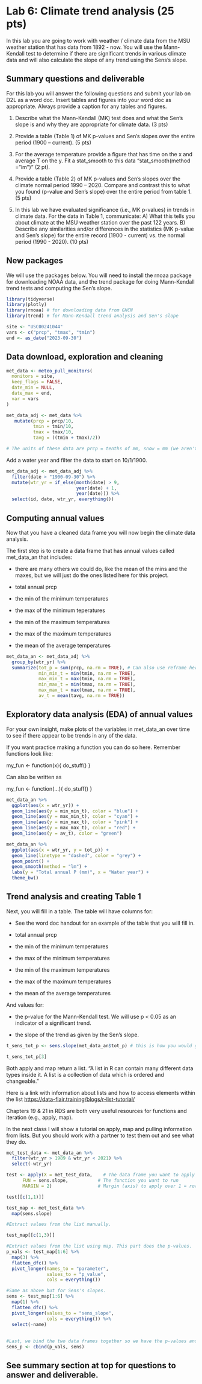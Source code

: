 
# Lab 6: Climate trend analysis (25 pts)



In this lab you are going to work with weather / climate data from the MSU weather station that has data from 1892 - now. You will use the Mann-Kendall test to determine if there are significant trends in various climate data and will also calculate the slope of any trend using the Sens's slope. 

## Summary questions and deliverable


For this lab you will answer the following questions and submit your lab on D2L as a word doc. Insert tables and figures into your word doc as appropriate. Always provide a caption for any tables and figures. 

1. Describe what the Mann-Kendall (MK) test does and what the Sen's slope is and why they are appropriate for climate data. (3 pts)


2. Provide a table (Table 1) of MK p-values and Sen's slopes over the entire period (1900 – current). (5 pts)

3. For the average temperature provide a figure that has time on the x and average T on the y. Fit a stat_smooth to this data "stat_smooth(method = "lm")" (2 pt). 

4. Provide a table (Table 2) of MK p-values and Sen's slopes over the climate normal period 1990 – 2020. Compare and contrast this to what you found (p-value and Sen’s slope) over the entire period from table 1. (5 pts)

5. In this lab we have evaluated significance (i.e., MK p-values) in trends in climate data. For the data in Table 1, communicate: A) What this tells you about climate at the MSU weather station over the past 122 years. B) Describe any similarities and/or differences in the statistics (MK p-value and Sen's slope) for the entire record (1900 - current) vs. the normal period (1990 - 2020). (10 pts)


## New packages

We will use the packages below. You will need to install the rnoaa package for downloading NOAA data, and the trend package for doing Mann-Kendall trend tests and computing the Sen's slope.

```r
library(tidyverse)
library(plotly)
library(rnoaa) # for downloading data from GHCN
library(trend) # for Mann-Kendall trend analysis and Sen's slope

```

```r
site <- "USC00241044"
vars <- c("prcp", "tmax", "tmin")
end <- as_date("2023-09-30")
```

## Data download, exploration and cleaning 
```r
met_data <- meteo_pull_monitors(
  monitors = site,
  keep_flags = FALSE,
  date_min = NULL,
  date_max = end,
  var = vars
)

```

```r
met_data_adj <- met_data %>% 
   mutate(prcp = prcp/10, 
          tmin = tmin/10, 
          tmax = tmax/10, 
          tavg = ((tmin + tmax)/2))

# The units of these data are prcp = tenths of mm, snow = mm (we aren't using snow data today but just fyi), tmin = tenths of C, tmax = tenths of C. So we need to convert the prcp, tmin, and tmax data.   
```

Add a water year and filter the data to start on 10/1/1900.
```r
met_data_adj <- met_data_adj %>% 
  filter(date > "1900-09-30") %>% 
  mutate(wtr_yr = if_else(month(date) > 9,   
                          year(date) + 1, 
                          year(date))) %>% 
  select(id, date, wtr_yr, everything())

```

## Computing annual values

Now that you have a cleaned data frame you will now begin the climate data analysis.

The first step is to create a data frame that has annual values called met_data_an that includes:

* there are many others we could do, like the mean of the mins and the maxes, but we will just do the ones listed here for this project. 

- total annual prcp
- the min of the minimum temperatures
- the max of the minimum teperatures
- the min of the maximum temperatures
- the max of the maximum temperatures
- the mean of the average temperatures


```r

met_data_an <- met_data_adj %>% 
  group_by(wtr_yr) %>% 
  summarize(tot_p = sum(prcp, na.rm = TRUE), # Can also use reframe here instead of summarize. Reframe is a more generalizable form of summarize. 
            min_min_t = min(tmin, na.rm = TRUE),
            max_min_t = max(tmin, na.rm = TRUE),
            min_max_t = min(tmax, na.rm = TRUE),
            max_max_t = max(tmax, na.rm = TRUE),
            av_t = mean(tavg, na.rm = TRUE))
```

## Exploratory data analysis (EDA) of annual values 

For your own insight, make plots of the variables in met_data_an over time to see if there appear to be trends in any of the data. 

If you want practice making a function you can do so here. Remember functions look like:

my_fun <- function(x){
do_stuff()
}

Can also be written as 

my_fun <- function(...){
do_stuff()
}

```r
met_data_an %>% 
  ggplot(aes(x = wtr_yr)) +
  geom_line(aes(y = min_min_t), color = "blue") +
  geom_line(aes(y = max_min_t), color = "cyan") +
  geom_line(aes(y = min_max_t), color = "pink") +
  geom_line(aes(y = max_max_t), color = "red") +
  geom_line(aes(y = av_t), color = "green") 

met_data_an %>% 
  ggplot(aes(x = wtr_yr, y = tot_p)) +
  geom_line(linetype = "dashed", color = "grey") +
  geom_point() +
  geom_smooth(method = "lm") +
  labs(y = "Total annual P (mm)", x = "Water year") +
  theme_bw()

```

## Trend analysis and creating Table 1

Next, you will fill in a table. The table will have columns for: 

* See the word doc handout for an example of the table that you will fill in. 

- total annual prcp
- the min of the minimum temperatures
- the max of the minimum temperatures
- the min of the maximum temperatures
- the max of the maximum temperatures
- the mean of the average temperatures

And values for:

- the p-value for the Mann-Kendall test. We will use p < 0.05 as an indicator of a significant trend.

- the slope of the trend as given by the Sen's slope. 
```r

t_sens_tot_p <- sens.slope(met_data_an$tot_p) # this is how you would get the MK p-value and Sen's slope for one of the variables (av_t) in the data frame. Can you use apply or map to do this for all the variables in the data frame?  

t_sens_tot_p[3]


```

Both apply and map return a list. "A list in R can contain many different data types inside it. A list is a collection of data which is ordered and changeable."

Here is a link with information about lists and how to access elements within the list <https://data-flair.training/blogs/r-list-tutorial/>

Chapters 19 & 21 in RDS are both very useful resources for functions and iteration (e.g., apply, map). 

In the next class I will show a tutorial on apply, map and pulling information from lists. But you should work with a partner to test them out and see what they do.  
```r
met_test_data <- met_data_an %>% 
  filter(wtr_yr > 1989 & wtr_yr < 2021) %>% 
  select(-wtr_yr)

test <- apply(X = met_test_data,    # The data frame you want to apply to
      FUN = sens.slope,           # The function you want to run
      MARGIN = 2)                 # Margin (axis) to apply over 1 = rows, 2 = columns

test[[c(1,1)]]

test_map <- met_test_data %>% 
  map(sens.slope)

#Extract values from the list manually. 

test_map[[c(1,3)]]

#Extract values from the list using map. This part does the p-values. 
p_vals <- test_map[1:6] %>% 
  map(3) %>%
  flatten_dfc() %>% 
  pivot_longer(names_to = "parameter", 
               values_to = "p_value",
               cols = everything())

#Same as above but for Sens's slopes. 
sens <- test_map[1:6] %>% 
  map(1) %>%
  flatten_dfc() %>% 
  pivot_longer(values_to = "sens_slope",
               cols = everything()) %>% 
  select(-name)
  
  
#Last, we bind the two data frames together so we have the p-values and the Sen's slopes both in one df. 
sens_p <- cbind(p_vals, sens)

```


## See summary section at top for questions to answer and deliverable. 



